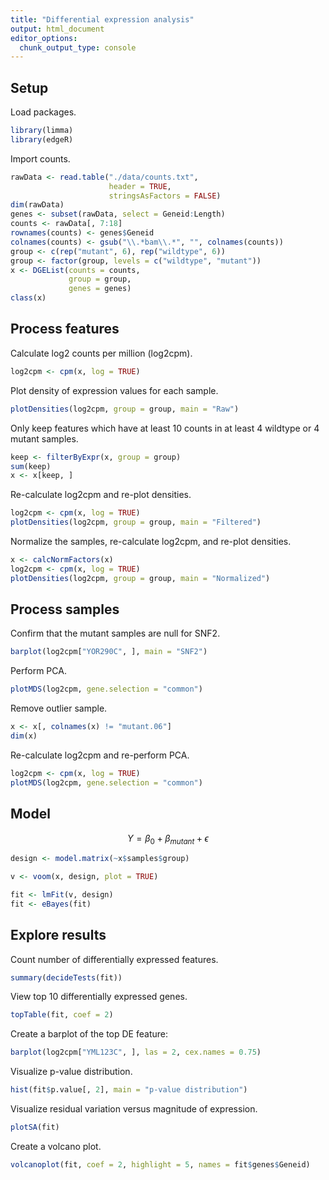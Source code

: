 ```yaml
---
title: "Differential expression analysis"
output: html_document
editor_options: 
  chunk_output_type: console
---
```


## Setup

Load packages.

```r
library(limma)
library(edgeR)
```

Import counts.

```r
rawData <- read.table("./data/counts.txt",
                      header = TRUE,
                      stringsAsFactors = FALSE)
dim(rawData)
genes <- subset(rawData, select = Geneid:Length)
counts <- rawData[, 7:18]
rownames(counts) <- genes$Geneid
colnames(counts) <- gsub("\\.*bam\\.*", "", colnames(counts))
group <- c(rep("mutant", 6), rep("wildtype", 6))
group <- factor(group, levels = c("wildtype", "mutant"))
x <- DGEList(counts = counts,
             group = group,
             genes = genes)
class(x)
```

## Process features

<!-- Ex 1: log2CPM -->

Calculate log2 counts per million (log2cpm).

```r
log2cpm <- cpm(x, log = TRUE)
```

Plot density of expression values for each sample.

```r
plotDensities(log2cpm, group = group, main = "Raw")
```

<!-- Ex 2: Filter -->

Only keep features which have at least 10 counts in at least 4 wildtype or 4
mutant samples.

```r
keep <- filterByExpr(x, group = group)
sum(keep)
x <- x[keep, ]
```

Re-calculate log2cpm and re-plot densities.

```r
log2cpm <- cpm(x, log = TRUE)
plotDensities(log2cpm, group = group, main = "Filtered")
```

<!-- Ex 3: Normalize -->

Normalize the samples, re-calculate log2cpm, and re-plot densities.

```r
x <- calcNormFactors(x)
log2cpm <- cpm(x, log = TRUE)
plotDensities(log2cpm, group = group, main = "Normalized")
```

## Process samples

<!-- Ex 1: SNF2 -->

Confirm that the mutant samples are null for SNF2.

```r
barplot(log2cpm["YOR290C", ], main = "SNF2")
```

<!-- Ex 2: PCA -->

Perform PCA.

```r
plotMDS(log2cpm, gene.selection = "common")
```

Remove outlier sample.

```r
x <- x[, colnames(x) != "mutant.06"]
dim(x)
```

<!-- Ex 3: PCA 2 -->

Re-calculate log2cpm and re-perform PCA.

```r
log2cpm <- cpm(x, log = TRUE)
plotMDS(log2cpm, gene.selection = "common")
```

## Model

$$ Y = \beta_{0} + \beta_{mutant} + \epsilon $$

```r
design <- model.matrix(~x$samples$group)
```

```r
v <- voom(x, design, plot = TRUE)
```

```r
fit <- lmFit(v, design)
fit <- eBayes(fit)
```

## Explore results

<!-- Ex 1: topTable -->

Count number of differentially expressed features.

```r
summary(decideTests(fit))
```

View top 10 differentially expressed genes.

```r
topTable(fit, coef = 2)
```

Create a barplot of the top DE feature:

```r
barplot(log2cpm["YML123C", ], las = 2, cex.names = 0.75)
```

<!-- Ex 2: assessment -->

Visualize p-value distribution.

```r
hist(fit$p.value[, 2], main = "p-value distribution")
```

Visualize residual variation versus magnitude of expression.

```r
plotSA(fit)
```

<!-- Ex 3: volcano -->

Create a volcano plot.

```r
volcanoplot(fit, coef = 2, highlight = 5, names = fit$genes$Geneid)
```
